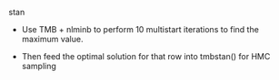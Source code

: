 stan

- Use TMB + nlminb to perform 10 multistart iterations to find the maximum value.

- Then feed the optimal solution for that row into tmbstan() for HMC sampling

